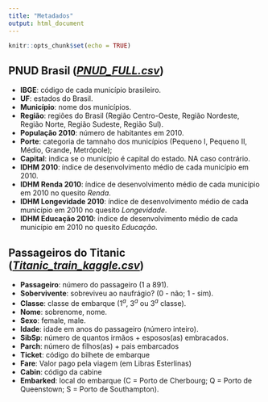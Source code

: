 ```yaml
---
title: "Metadados"
output: html_document
---
```


```r
knitr::opts_chunk$set(echo = TRUE)
```

## PNUD Brasil ([*PNUD_FULL.csv*](https://github.com/FCopf/probest-apresentacoes/blob/master/datasets/PNUD_FULL.csv))

  + **IBGE**: código de cada município brasileiro.
  + **UF**: estados do Brasil.
  + **Município**: nome dos municípios.
  + **Região**: regiões do Brasil (Região Centro-Oeste, Região Nordeste, Região Norte, Região Sudeste, Região Sul).
  + **População 2010**: número de habitantes em 2010.
  + **Porte**: categoria de tamnaho dos municípios (Pequeno I, Pequeno II, Médio, Grande, Metrópole);
  + **Capital**: indica se o município é capital do estado. NA caso contrário.
  + **IDHM 2010**: índice de desenvolvimento médio de cada município em 2010.
  + **IDHM Renda 2010**: índice de desenvolvimento médio de cada município em 2010 no quesito *Renda*.	
  + **IDHM Longevidade 2010**: índice de desenvolvimento médio de cada município em 2010 no quesito *Longevidade*.	
  + **IDHM Educação 2010**: índice de desenvolvimento médio de cada município em 2010 no quesito *Educação*.

## Passageiros do Titanic ([*Titanic_train_kaggle.csv*](https://github.com/FCopf/probest-apresentacoes/blob/master/datasets/Titanic_train_kaggle.csv))

 + **Passageiro**: número do passageiro (1 a 891).
 + **Sobervivente**: sobreviveu ao naufrágio? (0 - não; 1 - sim).
 + **Classe**: classe de embarque ($1^a$, $3^a$ ou $3^a$ classe).
 + **Nome**: sobrenome, nome.
 + **Sexo**: female, male.
 + **Idade**: idade em anos do passageiro (número inteiro).
 + **SibSp**: número de quantos irmãos + esposos(as) embracados. 
 + **Parch**: número de filhos(as) + pais embarcados
 + **Ticket**: código do bilhete de embarque
 + **Fare**: Valor pago pela viagem (em  Libras Esterlinas)
 + **Cabin**: código da cabine
 + **Embarked**: local do embarque (C = Porto de Cherbourg; Q = Porto de Queenstown; S = Porto de Southampton).
 



